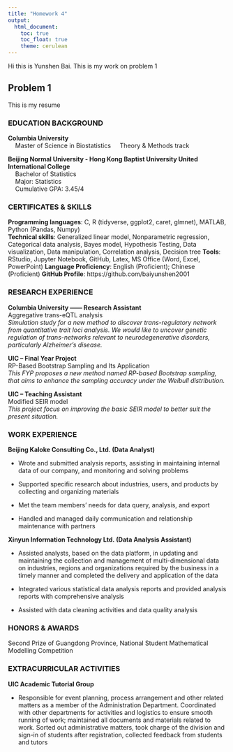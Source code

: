 ```yaml
---
title: "Homework 4"
output: 
  html_document:
    toc: true
    toc_float: true
    theme: cerulean
---
```

Hi this is Yunshen Bai. This is my work on problem 1

## Problem 1
This is my resume

### EDUCATION BACKGROUND
**Columbia University **                                                         	                                                                 
$\quad$Master of Science in Biostatistics
$\quad$Theory & Methods track

**Beijing Normal University - Hong Kong Baptist University United International College**  	
$\quad$Bachelor of Statistics      
$\quad$Major: Statistics              
$\quad$Cumulative GPA: 3.45/4  

### CERTIFICATES & SKILLS
**Programming languages**: C, R (tidyverse, ggplot2, caret, glmnet), MATLAB, Python (Pandas, Numpy)   
**Technical skills**: Generalized linear model, Nonparametric regression, Categorical data analysis, Bayes model, Hypothesis Testing, Data visualization, Data manipulation, Correlation analysis, Decision tree
**Tools**: RStudio, Jupyter Notebook, GitHub, Latex, MS Office (Word, Excel, PowerPoint) 
**Language Proficiency**: English (Proficient); Chinese (Proficient)
**GitHub Profile**: https://github.com/baiyunshen2001


### RESEARCH EXPERIENCE
**Columbia University —— Research Assistant**  
Aggregative trans-eQTL analysis   
*Simulation study for a new method to discover trans-regulatory network from quantitative trait loci analysis. We would like to uncover genetic regulation of trans-networks relevant to neurodegenerative disorders, particularly Alzheimer's disease.*  
   
   
**UIC -- Final Year Project**  
RP-Based Bootstrap Sampling and Its Application  
*This FYP proposes a new method named RP-based Bootstrap sampling, that aims to enhance the sampling accuracy under the Weibull distribution.*  
  
**UIC -- Teaching Assistant**  
Modified SEIR model  
*This project focus on improving the basic SEIR model to better suit the present situation.*

### WORK EXPERIENCE

**Beijing Kaloke Consulting Co., Ltd. (Data Analyst) **

- Wrote and submitted analysis reports, assisting in maintaining internal data of our company, and monitoring and solving problems

-	Supported specific research about industries, users, and products by collecting and organizing materials

-	Met the team members’ needs for data query, analysis, and export

-	Handled and managed daily communication and relationship maintenance with partners  
  
  
  
**Xinyun Information Technology Ltd. (Data Analysis Assistant)  **

-	Assisted analysts, based on the data platform, in updating and maintaining the collection and management of multi-dimensional data on industries, regions and organizations required by the business in a timely manner and completed the delivery and application of the data

-	Integrated various statistical data analysis reports and provided analysis reports with comprehensive analysis

-	Assisted with data cleaning activities and data quality analysis

### HONORS & AWARDS
Second Prize of Guangdong Province, National Student Mathematical Modelling Competition

### EXTRACURRICULAR ACTIVITIES
**UIC Academic Tutorial Group**

-	Responsible for event planning, process arrangement and other related matters as a member of the Administration Department. Coordinated with other departments for activities and logistics to ensure smooth running of work; maintained all documents and materials related to work. Sorted out administrative matters, took charge of the division and sign-in of students after registration, collected feedback from students and tutors 


